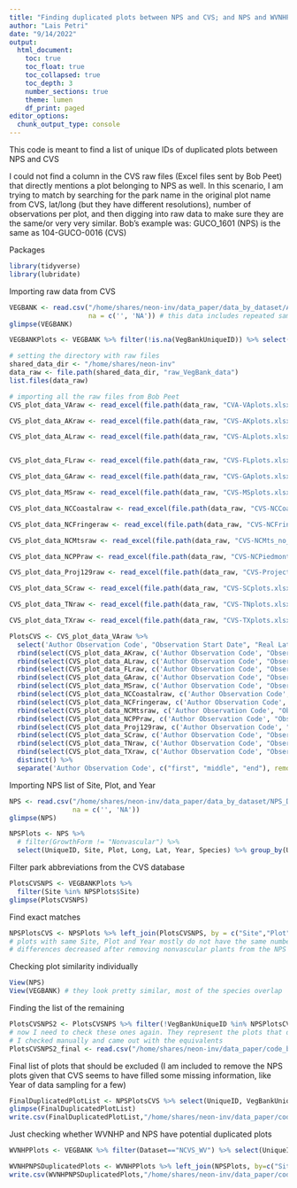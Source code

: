 ```yaml
---
title: "Finding duplicated plots between NPS and CVS; and NPS and WVNHP"
author: "Lais Petri"
date: "9/14/2022"
output: 
  html_document:
    toc: true
    toc_float: true
    toc_collapsed: true
    toc_depth: 3
    number_sections: true
    theme: lumen
    df_print: paged
editor_options: 
  chunk_output_type: console
---
```


This code is meant to find a list of unique IDs of duplicated plots between NPS and CVS

I could not find a column in the CVS raw files (Excel files sent by Bob Peet) that directly mentions a plot belonging to NPS as well. In this scenario, I am trying to match by searching for the park name in the original plot name from CVS,
lat/long (but they have different resolutions), number of observations per plot, and then digging into raw data to make sure they are the same/or very very similar.
Bob's example was: GUCO_1601 (NPS) is the same as 104-GUCO-0016 (CVS)

Packages
```r
library(tidyverse) 
library(lubridate)
```

Importing raw data from CVS
```r
VEGBANK <- read.csv("/home/shares/neon-inv/data_paper/data_by_dataset/All_VegBank_KPEACH_EB_LP_reduced3.csv", 
                    na = c('', 'NA')) # this data includes repeated samples
glimpse(VEGBANK)

VEGBANKPlots <- VEGBANK %>% filter(!is.na(VegBankUniqueID)) %>% select(VegBankUniqueID, Long, Lat, Year, SpCode) %>% group_by(VegBankUniqueID, Long, Lat, Year) %>% summarize(n=n_distinct(SpCode)) %>% separate(VegBankUniqueID, c("first", "Site", "Plot"), remove=F) %>% mutate(Long=round(Long, 3), Lat=round(Lat, 3), Plot=as.numeric(Plot), Plot=as.character(Plot))
```


```r
# setting the directory with raw files
shared_data_dir <- "/home/shares/neon-inv"
data_raw <- file.path(shared_data_dir, "raw_VegBank_data")
list.files(data_raw)

# importing all the raw files from Bob Peet 
CVS_plot_data_VAraw <- read_excel(file.path(data_raw, "CVA-VAplots.xlsx"), sheet = "plot data", guess_max = min(4000, n_max = NULL)) 

CVS_plot_data_AKraw <- read_excel(file.path(data_raw, "CVS-AKplots.xlsx"), sheet = "plot data", guess_max = min(4000, n_max = NULL)) 

CVS_plot_data_ALraw <- read_excel(file.path(data_raw, "CVS-ALplots.xlsx"), sheet = "plot data", guess_max = min(4000, n_max = NULL)) 


CVS_plot_data_FLraw <- read_excel(file.path(data_raw, "CVS-FLplots.xlsx"), sheet = "plot data", guess_max = min(4000, n_max = NULL))

CVS_plot_data_GAraw <- read_excel(file.path(data_raw, "CVS-GAplots.xlsx"), sheet = "plot data", guess_max = min(4000, n_max = NULL)) 

CVS_plot_data_MSraw <- read_excel(file.path(data_raw, "CVS-MSplots.xlsx"), sheet = "plot data", guess_max = min(4000, n_max = NULL)) 

CVS_plot_data_NCCoastalraw <- read_excel(file.path(data_raw, "CVS-NCCoastlplainPlots.xlsx"), sheet = "plot data", guess_max = min(4000, n_max = NULL)) 

CVS_plot_data_NCFringeraw <- read_excel(file.path(data_raw, "CVS-NCFringePlots.xlsx"), sheet = "plot data", guess_max = min(4000, n_max = NULL)) 

CVS_plot_data_NCMtsraw <- read_excel(file.path(data_raw, "CVS-NCMts_no_notes.xlsx"), sheet = "plot data", guess_max = min(4000, n_max = NULL))

CVS_plot_data_NCPPraw <- read_excel(file.path(data_raw, "CVS-NCPiedmontPlots.xlsx"), sheet = "plot data", guess_max = min(4000, n_max = NULL)) 

CVS_plot_data_Proj129raw <- read_excel(file.path(data_raw, "CVS-Project129_new.xlsx"), sheet = "plot data", guess_max = min(4000, n_max = NULL)) 

CVS_plot_data_SCraw <- read_excel(file.path(data_raw, "CVS-SCplots.xlsx"), sheet = "plot data", guess_max = min(4000, n_max = NULL)) 

CVS_plot_data_TNraw <- read_excel(file.path(data_raw, "CVS-TNplots.xlsx"), sheet = "plot data", guess_max = min(4000, n_max = NULL))

CVS_plot_data_TXraw <- read_excel(file.path(data_raw, "CVS-TXplots.xlsx"), sheet = "plot data", guess_max = min(4000, n_max = NULL)) 

PlotsCVS <- CVS_plot_data_VAraw %>% 
  select('Author Observation Code', "Observation Start Date", "Real Latitude", "Real Longitude") %>% 
  rbind(select(CVS_plot_data_AKraw, c('Author Observation Code', "Observation Start Date", "Real Latitude", "Real Longitude"))) %>% 
  rbind(select(CVS_plot_data_ALraw, c('Author Observation Code', "Observation Start Date", "Real Latitude", "Real Longitude"))) %>%
  rbind(select(CVS_plot_data_FLraw, c('Author Observation Code', "Observation Start Date", "Real Latitude", "Real Longitude"))) %>%
  rbind(select(CVS_plot_data_GAraw, c('Author Observation Code', "Observation Start Date", "Real Latitude", "Real Longitude"))) %>%
  rbind(select(CVS_plot_data_MSraw, c('Author Observation Code', "Observation Start Date", "Real Latitude", "Real Longitude"))) %>%
  rbind(select(CVS_plot_data_NCCoastalraw, c('Author Observation Code', "Observation Start Date", "Real Latitude", "Real Longitude"))) %>%
  rbind(select(CVS_plot_data_NCFringeraw, c('Author Observation Code', "Observation Start Date", "Real Latitude", "Real Longitude"))) %>%
  rbind(select(CVS_plot_data_NCMtsraw, c('Author Observation Code', "Observation Start Date", "Real Latitude", "Real Longitude"))) %>%
  rbind(select(CVS_plot_data_NCPPraw, c('Author Observation Code', "Observation Start Date", "Real Latitude", "Real Longitude"))) %>%
  rbind(select(CVS_plot_data_Proj129raw, c('Author Observation Code', "Observation Start Date", "Real Latitude", "Real Longitude"))) %>%
  rbind(select(CVS_plot_data_SCraw, c('Author Observation Code', "Observation Start Date", "Real Latitude", "Real Longitude"))) %>%
  rbind(select(CVS_plot_data_TNraw, c('Author Observation Code', "Observation Start Date", "Real Latitude", "Real Longitude"))) %>%
  rbind(select(CVS_plot_data_TXraw, c('Author Observation Code', "Observation Start Date", "Real Latitude", "Real Longitude"))) %>% 
  distinct() %>% 
  separate('Author Observation Code', c("first", "middle", "end"), remove=F)
```

Importing NPS list of Site, Plot, and Year
```r

NPS <- read.csv("/home/shares/neon-inv/data_paper/data_by_dataset/NPS_DataPaper_27July2021.csv", 
                na = c('', 'NA'))
glimpse(NPS)

NPSPlots <- NPS %>% 
  # filter(GrowthForm != "Nonvascular") %>% 
  select(UniqueID, Site, Plot, Long, Lat, Year, Species) %>% group_by(UniqueID, Site, Plot, Long, Lat, Year) %>% summarize(n=n_distinct(Species)) %>% mutate(Long=round(Long, 3), Lat=round(Lat, 3)) 

```

Filter park abbreviations from the CVS database
```r
PlotsCVSNPS <- VEGBANKPlots %>% 
  filter(Site %in% NPSPlots$Site)
glimpse(PlotsCVSNPS)
```

Find exact matches
```r
NPSPlotsCVS <- NPSPlots %>% left_join(PlotsCVSNPS, by = c("Site","Plot","Year")) %>% mutate(n=n.x-n.y) %>% filter(!is.na(VegBankUniqueID)) %>% arrange(n) %>% ungroup()
# plots with same Site, Plot and Year mostly do not have the same number of observations or exact same coordinates. They are close, so I will check them individually
# differences decreased after removing nonvascular plants from the NPS database
```

Checking plot similarity individually
```r
View(NPS)
View(VEGBANK) # they look pretty similar, most of the species overlap
```

Finding the list of the remaining
```r
PlotsCVSNPS2 <- PlotsCVSNPS %>% filter(!VegBankUniqueID %in% NPSPlotsCVS$VegBankUniqueID)
# now I need to check these ones again. They represent the plots that didn't match between NPS and CVS above via common Site, Plot and Year
# I checked manually and came out with the equivalents
PlotsCVSNPS2_final <- read.csv("/home/shares/neon-inv/data_paper/code_by_dataset/extra_csv_NPS/CVS_NPS_DuplicatedPlotsIncomplete.csv", na = c('', 'NA'))
```

Final list of plots that should be excluded (I am included to remove the NPS plots given that CVS seems to have filled some missing information, like Year of data sampling for a few)
```r
FinalDuplicatedPlotList <- NPSPlotsCVS %>% select(UniqueID, VegBankUniqueID) %>% rbind(PlotsCVSNPS2_final)
glimpse(FinalDuplicatedPlotList)
write.csv(FinalDuplicatedPlotList,"/home/shares/neon-inv/data_paper/code_by_dataset/extra_csv_NPS/CVS_NPS_DuplicatedPlots.csv", row.names = F)
```

Just checking whether WVNHP and NPS have potential duplicated plots
```r
WVNHPPlots <- VEGBANK %>% filter(Dataset=="NCVS_WV") %>% select(UniqueID, Long, Lat, Year, SpCode) %>% group_by(UniqueID, Long, Lat, Year) %>% summarize(n=n_distinct(SpCode)) %>% separate(UniqueID, c("Site", "Plot"), remove=F) %>% filter(Site %in% NPSPlots$Site)

WVNHPNPSDuplicatedPlots <- WVNHPPlots %>% left_join(NPSPlots, by=c("Site","Plot")) %>% filter(!is.na(UniqueID.y)) %>% rename(UniqueID_WVNHP = UniqueID.x, UniqueID_NPS = UniqueID.y) %>% select(UniqueID_WVNHP,UniqueID_NPS) # yup! 135 duplicates.
write.csv(WVNHPNPSDuplicatedPlots,"/home/shares/neon-inv/data_paper/code_by_dataset/extra_csv_NPS/WVNHP_NPS_DuplicatedPlots.csv", row.names = F) # file with plos to be removed from the NPS dataset
```

